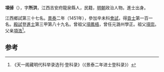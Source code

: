 '''項倬'''（{{bd|1415年||？}}），字'''所洪'''，江西吉安府龍泉縣人，民籍，[[明朝|明朝]]政治人物。進士出身。

江西鄉試第三十七名。[[景泰|景泰]]二年（1451年），參加辛未科[[會試|會試]]，得[[貢士|貢士]]第一百一名。[[殿試|殿試]]登[[進士|進士]]第三甲第八十九名。曾祖父[[項鳳梧|項鳳梧]]，曾任元潞州學正。祖父[[項崇|項崇]]。父亲[[項浩|項浩]]<ref>《天一阁藏明代科举录选刊·登科录》（《景泰二年进士登科录》）</ref>。

==参考==
{{reflist}}
{{明朝人物小作品}}
{{景泰二年辛未科殿試金榜}}